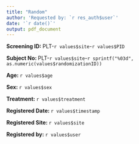 ```yaml
---
title: "Random"
author: 'Requested by: `r res_auth$user`'
date: '`r date()`'
output: pdf_document
---
```


**Screening ID: **PLT-`r values$site`-`r values$PID`

**Subject No: **PLT-`r values$site`-`r sprintf("%03d", as.numeric(values$randomizationID))`

**Age: **`r values$age`

**Sex: **`r values$sex`

**Treatment: **`r values$treatment`

**Registered Date: **`r values$timestamp`

**Registered Site: **`r values$site`

**Registered by: **`r values$user`

